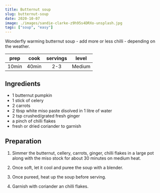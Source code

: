 ```yaml
---
title: Butternut soup
slug: butternut-soup
date: 2020-10-07
image: ./images/sandie-clarke-z9h95s4DRXo-unsplash.jpg
tags: ["soup", "easy"]
---
```


<StyledParagraph>
  Wonderfly warming butternut soup - add more or less chilli - depending on the
  weather.
</StyledParagraph>

| prep  | cook  | servings | level  |
| :---: | :---: | :------: | :----: |
| 10min | 40min |   2-3    | Medium |

## Ingredients

- <ListItem>1 butternut pumpkin</ListItem>
- <ListItem>1 stick of celery</ListItem>
- <ListItem>2 carrots</ListItem>
- <ListItem>2 tbsp white miso paste disolved in 1 litre of water</ListItem>
- <ListItem>2 tsp crushed/grated fresh ginger</ListItem>
- <ListItem>a pinch of chilli flakes</ListItem>
- <ListItem>fresh or dried coriander to garnish</ListItem>

## Preparation

1. Simmer the butternut, cellery, carrots, ginger, chilli flakes in a large pot along with the miso stock for about 30 minutes on medium heat.

2. Once soft, let it cool and puree the soup with a blender.

3. Once pureed, heat up the soup before serving.

4. Garnish with coriander an chilli flakes.
